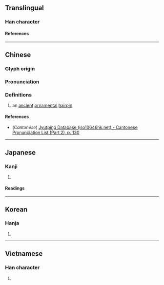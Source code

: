 {{character info/new}}
==Translingual==

===Han character===
{{Han char|rn=75|rad=木|as=09|sn=13|four=40927|canj=DYBB|ids=⿰木帝}}

====References====
{{Han ref|kx=0541.160|dkj=15179|dj=0929.060|hdz=21254.190|uh=6974}}

----

==Chinese==
{{zh-forms}}

===Glyph origin===
{{Han etym}}

===Pronunciation===
{{zh-pron
|m=tì
|c=tai3
|mc=y
|oc=y
|ma=
|cat=n
}}

===Definitions===
{{zh-hanzi}}

# an [[ancient]] [[ornamental]] [[hairpin]]

====References====
* (''Cantonese'') [http://www.iso10646hk.net/jp/document/download.jsp Jyutping Database (iso10646hk.net) - Cantonese Pronunciation List (Part 2), p. 130]

----

==Japanese==

===Kanji===
{{ja-kanji|grade=|rs=木09}}

# {{rfdef|ja|sort=木09}}

====Readings====
{{ja-readings
|goon=たい
|kanon=てい
|on=ち, し
|kun=かんざし, ね
}}

----

==Korean==

===Hanja===
{{ko-hanja|체}}

# {{rfdef|ko|sort=木09}}

----

==Vietnamese==

===Han character===
{{vi-readings|rs=木09|reading=ghế}}

# {{rfdef|vi|sort=木09}}